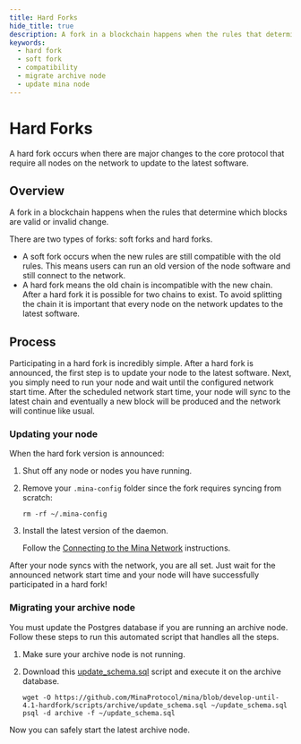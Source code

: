 ```yaml
---
title: Hard Forks
hide_title: true
description: A fork in a blockchain happens when the rules that determine which blocks are valid or invalid change.
keywords:
  - hard fork
  - soft fork
  - compatibility
  - migrate archive node
  - update mina node
---
```



# Hard Forks

A hard fork occurs when there are major changes to the core protocol that require all nodes on the network to update to the latest software.

## Overview

A fork in a blockchain happens when the rules that determine which blocks are valid or invalid change. 

There are two types of forks: soft forks and hard forks.

- A soft fork occurs when the new rules are still compatible with the old rules. This means users can run an old version of the node software and still connect to the network.
- A hard fork means the old chain is incompatible with the new chain. After a hard fork it is possible for two chains to exist. To avoid splitting the chain it is important that every node on the network updates to the latest software.

## Process

Participating in a hard fork is incredibly simple. After a hard fork is announced, the first step is to update your node to the latest software. Next, you simply need to run your node and wait until the configured network start time. After the scheduled network start time, your node will sync to the latest chain and eventually a new block will be produced and the network will continue like usual.

### Updating your node

When the hard fork version is announced:

1. Shut off any node or nodes you have running.
1. Remove your `.mina-config` folder since the fork requires syncing from scratch:

    ```
    rm -rf ~/.mina-config
    ```

1. Install the latest version of the daemon. 

    Follow the [Connecting to the Mina Network](/node-operators/connecting-to-the-network) instructions.

After your node syncs with the network, you are all set. Just wait for the announced network start time and your node will have successfully participated in a hard fork!

### Migrating your archive node

You must update the Postgres database if you are running an archive node. Follow these steps to run this automated script that handles all the steps.

1. Make sure your archive node is not running. 
1. Download this [update_schema.sql](https://github.com/MinaProtocol/mina/blob/develop-until-4.1-hardfork/scripts/archive/update_schema.sql) script and execute it on the archive database.

    ```
    wget -O https://github.com/MinaProtocol/mina/blob/develop-until-4.1-hardfork/scripts/archive/update_schema.sql ~/update_schema.sql
    psql -d archive -f ~/update_schema.sql
    ```

Now you can safely start the latest archive node.
